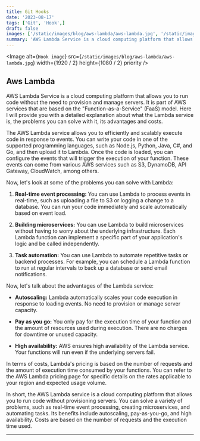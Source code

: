 ```yaml
---
title: Git Hooks
date: '2023-08-17'
tags: ['Git', 'Hook',]
draft: false
images: ['/static/images/blog/aws-lambda/aws-lambda.jpg', '/static/images/blog/aws-lambda/aws-lambda.jpg']
summary: 'AWS Lambda Service is a cloud computing platform that allows you to run code without the need to provision and manage servers...'
---
```


<Image
  alt={`Hook image`}
  src={`/static/images/blog/aws-lambda/aws-lambda.jpg`}
  width={1920 / 2}
  height={1080 / 2}
  priority
/>

## Aws Lambda

AWS Lambda Service is a cloud computing platform that allows you to run code without the need to provision and manage servers. It is part of AWS services that are based on the "Function-as-a-Service" (FaaS) model. Here I will provide you with a detailed explanation about what the Lambda service is, the problems you can solve with it, its advantages and costs.

The AWS Lambda service allows you to efficiently and scalably execute code in response to events. You can write your code in one of the supported programming languages, such as Node.js, Python, Java, C#, and Go, and then upload it to Lambda. Once the code is loaded, you can configure the events that will trigger the execution of your function. These events can come from various AWS services such as S3, DynamoDB, API Gateway, CloudWatch, among others.

Now, let's look at some of the problems you can solve with Lambda:

1. **Real-time event processing:** You can use Lambda to process events in real-time, such as uploading a file to S3 or logging a change to a database. You can run your code immediately and scale automatically based on event load.

2. **Building microservices:** You can use Lambda to build microservices without having to worry about the underlying infrastructure. Each Lambda function can implement a specific part of your application's logic and be called independently.

3. **Task automation:** You can use Lambda to automate repetitive tasks or backend processes. For example, you can schedule a Lambda function to run at regular intervals to back up a database or send email notifications.

Now, let's talk about the advantages of the Lambda service:

- **Autoscaling:** Lambda automatically scales your code execution in response to loading events. No need to provision or manage server capacity.

- **Pay as you go:** You only pay for the execution time of your function and the amount of resources used during execution. There are no charges for downtime or unused capacity.

- **High availability:** AWS ensures high availability of the Lambda service. Your functions will run even if the underlying servers fail.

In terms of costs, Lambda's pricing is based on the number of requests and the amount of execution time consumed by your functions. You can refer to the AWS Lambda pricing page for specific details on the rates applicable to your region and expected usage volume.

In short, the AWS Lambda service is a cloud computing platform that allows you to run code without provisioning servers. You can solve a variety of problems, such as real-time event processing, creating microservices, and automating tasks. Its benefits include autoscaling, pay-as-you-go, and high availability. Costs are based on the number of requests and the execution time used.

---
